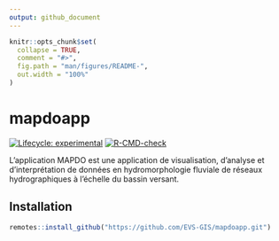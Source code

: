 ```yaml
---
output: github_document
---
```


<!-- README.md is generated from README.Rmd. Please edit that file -->

```r
knitr::opts_chunk$set(
  collapse = TRUE,
  comment = "#>",
  fig.path = "man/figures/README-",
  out.width = "100%"
)
```

# mapdoapp

<!-- badges: start -->
[![Lifecycle: experimental](https://img.shields.io/badge/lifecycle-experimental-orange.svg)](https://lifecycle.r-lib.org/articles/stages.html#experimental)
[![R-CMD-check](https://github.com/EVS-GIS/mapdoapp/actions/workflows/R-CMD-check.yaml/badge.svg)](https://github.com/EVS-GIS/mapdoapp/actions/workflows/R-CMD-check.yaml)
<!-- badges: end -->

L'application MAPDO est une application de visualisation, d'analyse et d'interprétation de données en hydromorphologie fluviale de réseaux hydrographiques à l'échelle du bassin versant. 


## Installation

``` r
remotes::install_github("https://github.com/EVS-GIS/mapdoapp.git")
```
